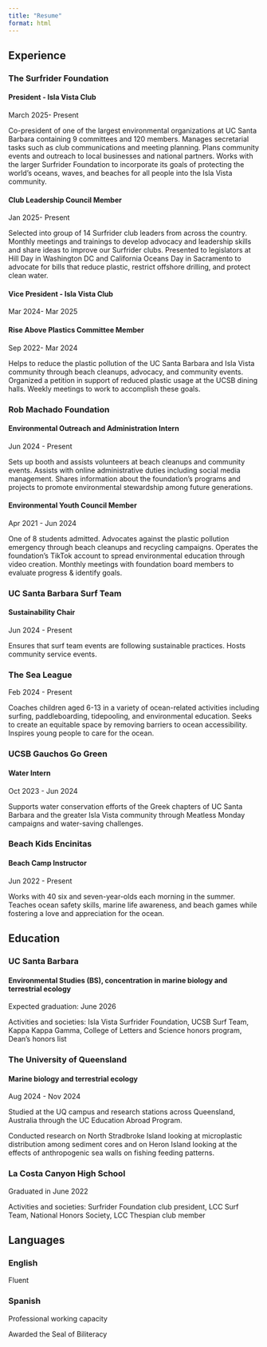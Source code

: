 ```yaml
---
title: "Resume"
format: html
---
```


## Experience

### The Surfrider Foundation

#### President - Isla Vista Club

March 2025- Present<br>

Co-president of one of the largest environmental organizations at UC Santa Barbara containing 9 committees and 120 members. Manages secretarial tasks such as club communications and meeting planning. Plans community events and outreach to local businesses and national partners. Works with the larger Surfrider Foundation to incorporate its goals of protecting the world's oceans, waves, and beaches for all people into the Isla Vista community.

#### Club Leadership Council Member

Jan 2025- Present<br>

Selected into group of 14 Surfrider club leaders from across the country. Monthly meetings and trainings to develop advocacy and leadership skills and share ideas to improve our Surfrider clubs. Presented to legislators at Hill Day in Washington DC and California Oceans Day in Sacramento to advocate for bills that reduce plastic, restrict offshore drilling, and protect clean water.

#### Vice President - Isla Vista Club

Mar 2024- Mar 2025

#### Rise Above Plastics Committee Member

Sep 2022- Mar 2024<br>

Helps to reduce the plastic pollution of the UC Santa Barbara and Isla Vista community through beach cleanups, advocacy, and community events. Organized a petition in support of reduced plastic usage at the UCSB dining halls. Weekly meetings to work to accomplish these goals.

### Rob Machado Foundation

#### Environmental Outreach and Administration Intern

Jun 2024 - Present<br>

Sets up booth and assists volunteers at beach cleanups and community events. Assists with online administrative duties including social media management. Shares information about the foundation's programs and projects to promote environmental stewardship among future generations.

#### Environmental Youth Council Member

Apr 2021 - Jun 2024<br>

One of 8 students admitted. Advocates against the plastic pollution emergency through beach cleanups and recycling campaigns. Operates the foundation’s TikTok account to spread environmental education through video creation. Monthly meetings with foundation board members to evaluate progress & identify goals.

### UC Santa Barbara Surf Team

#### Sustainability Chair

Jun 2024 - Present<br>

Ensures that surf team events are following sustainable practices. Hosts community service events.

### The Sea League

Feb 2024 - Present<br>

Coaches children aged 6-13 in a variety of ocean-related activities including surfing, paddleboarding, tidepooling, and environmental education. Seeks to create an equitable space by removing barriers to ocean accessibility. Inspires young people to care for the ocean.

### UCSB Gauchos Go Green

#### Water Intern

Oct 2023 - Jun 2024<br>

Supports water conservation efforts of the Greek chapters of UC Santa Barbara and the greater Isla Vista community through Meatless Monday campaigns and water-saving challenges.

### Beach Kids Encinitas

#### Beach Camp Instructor

Jun 2022 - Present<br>

Works with 40 six and seven-year-olds each morning in the summer. Teaches ocean safety skills, marine life awareness, and beach games while fostering a love and appreciation for the ocean.

## Education

### UC Santa Barbara

#### Environmental Studies (BS), concentration in marine biology and terrestrial ecology

Expected graduation: June 2026<br>

Activities and societies: Isla Vista Surfrider Foundation, UCSB Surf Team, Kappa Kappa Gamma, College of Letters and Science honors program, Dean's honors list

### The University of Queensland

#### Marine biology and terrestrial ecology

Aug 2024 - Nov 2024<br>

Studied at the UQ campus and research stations across Queensland, Australia through the UC Education Abroad Program. <br>

Conducted research on North Stradbroke Island looking at microplastic distribution among sediment cores and on Heron Island looking at the effects of anthropogenic sea walls on fishing feeding patterns.

### La Costa Canyon High School

Graduated in June 2022<br>

Activities and societies: Surfrider Foundation club president, LCC Surf Team, National Honors Society, LCC Thespian club member

## Languages

### English

Fluent

### Spanish

Professional working capacity<br>

Awarded the Seal of Biliteracy

